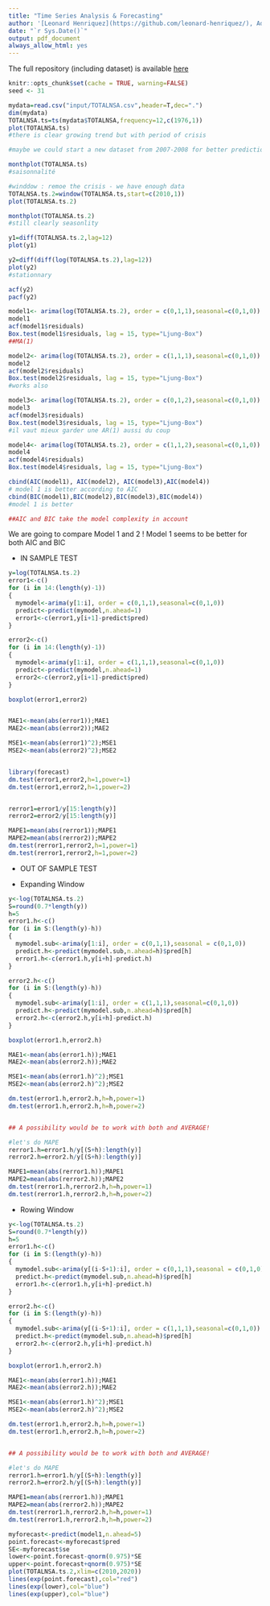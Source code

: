 ```yaml
---
title: "Time Series Analysis & Forecasting"
author: '[Leonard Henriquez](https://github.com/leonard-henriquez/), Adrien Lequiller & Eddy Ohayon'
date: "`r Sys.Date()`"
output: pdf_document
always_allow_html: yes
---
```


The full repository (including dataset) is available [here](https://github.com/leonard-henriquez/car_sales)

```r
knitr::opts_chunk$set(cache = TRUE, warning=FALSE)
seed <- 31
```

```r
mydata=read.csv("input/TOTALNSA.csv",header=T,dec=".")
dim(mydata)
TOTALNSA.ts=ts(mydata$TOTALNSA,frequency=12,c(1976,1))
plot(TOTALNSA.ts)
#there is clear growing trend but with period of crisis
```

```r
#maybe we could start a new dataset from 2007-2008 for better predictions

monthplot(TOTALNSA.ts)
#saisonnalité

```


```r
#winddow : remoe the crisis - we have enough data
TOTALNSA.ts.2=window(TOTALNSA.ts,start=c(2010,1)) 
plot(TOTALNSA.ts.2)
```

```r
monthplot(TOTALNSA.ts.2)
#still clearly seasonlity
```

```r
y1=diff(TOTALNSA.ts.2,lag=12)
plot(y1)
```

```r
y2=diff(diff(log(TOTALNSA.ts.2),lag=12))
plot(y2)
#stationnary 
```

```r
acf(y2)
pacf(y2)
```

```r
model1<- arima(log(TOTALNSA.ts.2), order = c(0,1,1),seasonal=c(0,1,0))
model1
acf(model1$residuals) 
Box.test(model1$residuals, lag = 15, type="Ljung-Box")
##MA(1)
```

```r
model2<- arima(log(TOTALNSA.ts.2), order = c(1,1,1),seasonal=c(0,1,0))
model2
acf(model2$residuals) 
Box.test(model2$residuals, lag = 15, type="Ljung-Box")
#works also
```

```r
model3<- arima(log(TOTALNSA.ts.2), order = c(0,1,2),seasonal=c(0,1,0))
model3
acf(model3$residuals) 
Box.test(model3$residuals, lag = 15, type="Ljung-Box")
#il vaut mieux garder une AR(1) aussi du coup
```

```r
model4<- arima(log(TOTALNSA.ts.2), order = c(1,1,2),seasonal=c(0,1,0))
model4
acf(model4$residuals) 
Box.test(model4$residuals, lag = 15, type="Ljung-Box")
```

```r
cbind(AIC(model1), AIC(model2), AIC(model3),AIC(model4))
# model 1 is better according to AIC
cbind(BIC(model1),BIC(model2),BIC(model3),BIC(model4))
#model 1 is better

##AIC and BIC take the model complexity in account 
```

We are going to compare Model 1 and 2 !
Model 1 seems to be better for both AIC and BIC

- IN SAMPLE TEST

```r
y=log(TOTALNSA.ts.2)
error1<-c()
for (i in 14:(length(y)-1))
{
  mymodel<-arima(y[1:i], order = c(0,1,1),seasonal=c(0,1,0))
  predict<-predict(mymodel,n.ahead=1)
  error1<-c(error1,y[i+1]-predict$pred)
}

error2<-c()
for (i in 14:(length(y)-1))
{
  mymodel<-arima(y[1:i], order = c(1,1,1),seasonal=c(0,1,0))
  predict<-predict(mymodel,n.ahead=1)
  error2<-c(error2,y[i+1]-predict$pred)
}

boxplot(error1,error2)


MAE1<-mean(abs(error1));MAE1
MAE2<-mean(abs(error2));MAE2

MSE1<-mean(abs(error1)^2);MSE1
MSE2<-mean(abs(error2)^2);MSE2


library(forecast)
dm.test(error1,error2,h=1,power=1) 
dm.test(error1,error2,h=1,power=2) 


rerror1=error1/y[15:length(y)]
rerror2=error2/y[15:length(y)]

MAPE1=mean(abs(rerror1));MAPE1
MAPE2=mean(abs(rerror2));MAPE2
dm.test(rerror1,rerror2,h=1,power=1) 
dm.test(rerror1,rerror2,h=1,power=2) 
```


- OUT OF SAMPLE TEST 

- Expanding Window

```r
y<-log(TOTALNSA.ts.2)
S=round(0.7*length(y))
h=5
error1.h<-c()
for (i in S:(length(y)-h))
{
  mymodel.sub<-arima(y[1:i], order = c(0,1,1),seasonal = c(0,1,0))
  predict.h<-predict(mymodel.sub,n.ahead=h)$pred[h]
  error1.h<-c(error1.h,y[i+h]-predict.h)
}

error2.h<-c()
for (i in S:(length(y)-h))
{
  mymodel.sub<-arima(y[1:i], order = c(1,1,1),seasonal=c(0,1,0))
  predict.h<-predict(mymodel.sub,n.ahead=h)$pred[h]
  error2.h<-c(error2.h,y[i+h]-predict.h)
}

boxplot(error1.h,error2.h)

MAE1<-mean(abs(error1.h));MAE1
MAE2<-mean(abs(error2.h));MAE2

MSE1<-mean(abs(error1.h)^2);MSE1
MSE2<-mean(abs(error2.h)^2);MSE2

dm.test(error1.h,error2.h,h=h,power=1) 
dm.test(error1.h,error2.h,h=h,power=2) 


## A possibility would be to work with both and AVERAGE!

#let's do MAPE
rerror1.h=error1.h/y[(S+h):length(y)]
rerror2.h=error2.h/y[(S+h):length(y)]

MAPE1=mean(abs(rerror1.h));MAPE1
MAPE2=mean(abs(rerror2.h));MAPE2
dm.test(rerror1.h,rerror2.h,h=h,power=1) 
dm.test(rerror1.h,rerror2.h,h=h,power=2) 
```


- Rowing Window

```r
y<-log(TOTALNSA.ts.2)
S=round(0.7*length(y))
h=5
error1.h<-c()
for (i in S:(length(y)-h))
{
  mymodel.sub<-arima(y[(i-S+1):i], order = c(0,1,1),seasonal = c(0,1,0))
  predict.h<-predict(mymodel.sub,n.ahead=h)$pred[h]
  error1.h<-c(error1.h,y[i+h]-predict.h)
}

error2.h<-c()
for (i in S:(length(y)-h))
{
  mymodel.sub<-arima(y[(i-S+1):i], order = c(1,1,1),seasonal=c(0,1,0))
  predict.h<-predict(mymodel.sub,n.ahead=h)$pred[h]
  error2.h<-c(error2.h,y[i+h]-predict.h)
}

boxplot(error1.h,error2.h)

MAE1<-mean(abs(error1.h));MAE1
MAE2<-mean(abs(error2.h));MAE2

MSE1<-mean(abs(error1.h)^2);MSE1
MSE2<-mean(abs(error2.h)^2);MSE2

dm.test(error1.h,error2.h,h=h,power=1) 
dm.test(error1.h,error2.h,h=h,power=2) 


## A possibility would be to work with both and AVERAGE!

#let's do MAPE
rerror1.h=error1.h/y[(S+h):length(y)]
rerror2.h=error2.h/y[(S+h):length(y)]

MAPE1=mean(abs(rerror1.h));MAPE1
MAPE2=mean(abs(rerror2.h));MAPE2
dm.test(rerror1.h,rerror2.h,h=h,power=1) 
dm.test(rerror1.h,rerror2.h,h=h,power=2) 
```

```r
myforecast<-predict(model1,n.ahead=5)
point.forecast<-myforecast$pred
SE<-myforecast$se
lower<-point.forecast-qnorm(0.975)*SE
upper<-point.forecast+qnorm(0.975)*SE
plot(TOTALNSA.ts.2,xlim=c(2010,2020))
lines(exp(point.forecast),col="red")
lines(exp(lower),col="blue")
lines(exp(upper),col="blue")
```



